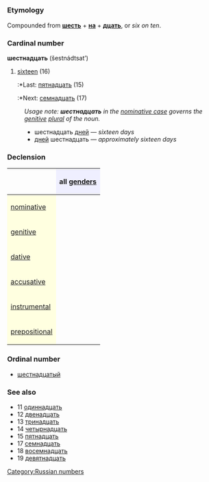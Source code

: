 =={{ru}}==
[[Category:Russian numbers]]
===Etymology===
Compounded from '''[[шесть]]''' + '''[[на]]''' + '''[[десять|дцать]]''', or ''six on ten''.

=== Cardinal number ===
'''шестнадцать''' (šestnádtsat’)

#[[sixteen]] (16)
#:*Last: [[пятнадцать]] (15)
#:*Next: [[семнадцать]] (17)

:''Usage note: '''''шестнадцать''''' in the [[nominative case]] governs the [[genitive]] [[plural]] of the noun.''
:*шестнадцать [[день|дней]] — ''sixteen days''
:*[[день|дней]] шестнадцать — ''approximately sixteen days''

===Declension===
{| border="1" cellpadding="4" cellspacing="0"
!
! style="background-color: #EFEFFF" align="center"|all [[gender]]s
|-
! style="background-color: #FFFFE0" align="left"|[[nominative case|nominative]]
| align="center"|{{Unicode|шестна́дцать}}
|-
! style="background-color: #FFFFE0" align="left"|[[genitive case|genitive]]
| align="center"|{{Unicode|шестна́дцати}}
|-
! style="background-color: #FFFFE0" align="left"|[[dative case|dative]]
| align="center"|{{Unicode|шестна́дцати}}
|-
! style="background-color: #FFFFE0" align="left"|[[accusative case|accusative]]
| align="center"|{{Unicode|шестна́дцать}}
|-
! style="background-color: #FFFFE0" align="left"|[[instrumental case|instrumental]]
| align="center"|{{Unicode|шестна́дцатью}}
|-
! style="background-color: #FFFFE0" align="left"|[[prepositional case|prepositional]]
| align="center"|{{Unicode|о шестна́дцати}}
|}

===Ordinal number===
*[[шестнадцатый]]

===See also===
*11 [[одиннадцать]]
*12 [[двенадцать]]
*13 [[тринадцать]]
*14 [[четырнадцать]]
*15 [[пятнадцать]]
*17 [[семнадцать]]
*18 [[восемнадцать]]
*19 [[девятнадцать]]